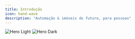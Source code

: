 ```yaml
---
title: Introdução
icon: hand-wave
description: "Automação & imóveis do futuro, para pessoas"
---
```


<img
  className="block dark:hidden"
  src="/images/wallpaper.png"
  alt="Hero Light"
/>
<img
  className="hidden dark:block"
  src="/images/wallpaper.png"
  alt="Hero Dark"
/>

